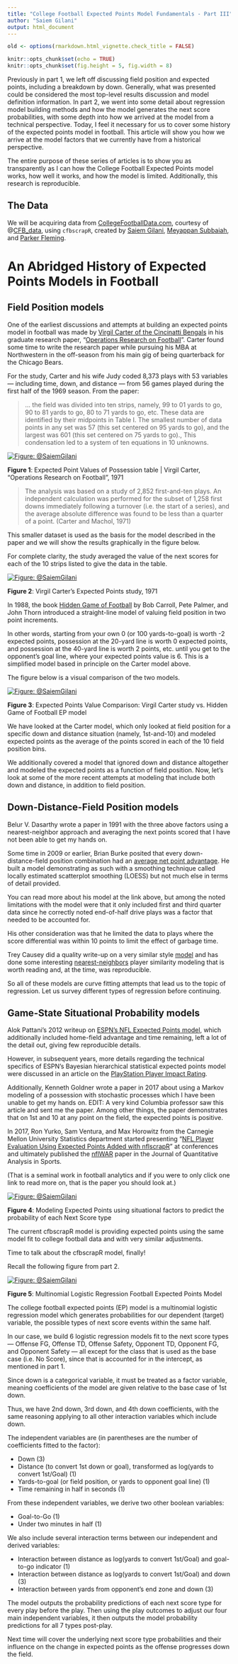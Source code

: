 ```yaml
---
title: "College Football Expected Points Model Fundamentals - Part III"
author: "Saiem Gilani"
output: html_document
---
```


```r
old <- options(rmarkdown.html_vignette.check_title = FALSE)

knitr::opts_chunk$set(echo = TRUE)
knitr::opts_chunk$set(fig.height = 5, fig.width = 8)
```

Previously in part 1, we left off discussing field position and expected points, including a breakdown by down. Generally, what was presented could be considered the most top-level results discussion and model definition information. In part 2, we went into some detail about regression model building methods and how the model generates the next score probabilities, with some depth into how we arrived at the model from a technical perspective.  Today, I feel it necessary for us to cover some history of the expected points model in football. This article will show you how we arrive at the model factors that we currently have from a historical perspective. 

The entire purpose of these series of articles is to show you as transparently as I can how the College Football Expected Points model works, how well it works, and how the model is limited. Additionally, this research is reproducible.

## The Data

We will be acquiring data from [CollegeFootballData.com](collegefootballdata.com), courtesy of @[CFB_data](https://twitter.com/CFB_data), using  `cfbscrapR`, created by [Saiem Gilani](https://twitter.com/saiemgilani), [Meyappan Subbaiah](https://twitter.com/msubbaiah1), and [Parker Fleming](https://twitter.com/statsowar).

# An Abridged History of Expected Points Models in Football
## Field Position models
One of the earliest discussions and attempts at building an expected points model in football was made by [Virgil Carter of the Cincinatti Bengals](https://vault.si.com/vault/1972/10/16/handy-pair-of-brainy-bengals) in his graduate research paper, “[Operations Research on Football](https://pubsonline.informs.org/doi/pdf/10.1287/opre.19.2.541)”. Carter found some time to write the research paper while pursuing his MBA at Northwestern in the off-season from his main gig of being quarterback for the Chicago Bears. 

For the study, Carter and his wife Judy coded 8,373 plays with 53 variables — including time, down, and distance — from 56 games played during the first half of the 1969 season. From the paper:

>... the field was divided into ten strips, namely, 99 to 01 yards to go, 90 to 81 yards to go, 80 to 71 yards to go, etc. These data are identified by their midpoints in Table I. The smallest number of data points in any set was 57 (this set centered on 95 yards to go), and the largest was 601 (this set centered on 75 yards to go)., This condensation led to a system of ten equations in  10 unknowns. 

<a href="https://imgur.com/3X3s1dM"><img src="https://i.imgur.com/3X3s1dMl.png" title="Figure: @SaiemGilani" /></a>

**Figure 1**: Expected Point Values of Possession table | Virgil Carter, “Operations Research on Football”, 1971

>The analysis was based on a study of 2,852 first-and-ten plays. An independent calculation was performed for the subset of 1,258 first downs immediately following a turnover (i.e. the start of a series), and the average absolute difference was found to be less than a quarter of a point. (Carter and Machol, 1971)

This smaller dataset is used as the basis for the model described in the paper and we will show the results graphically in the figure below. 

For complete clarity, the study averaged the value of the next scores for each of the 10 strips listed to give the data in the table. 

<a href="https://imgur.com/MdzOd7s"><img src="https://i.imgur.com/MdzOd7sl.png" title="Figure: @SaiemGilani" /></a>

**Figure 2**: Virgil Carter’s Expected Points study, 1971

In 1988, the book [Hidden Game of Football](https://www.amazon.com/gp/product/0446390917?ie=UTF8&tag=adnfst-20&linkCode=as2&camp=1789&creative=9325&creativeASIN=0446390917) by Bob Carroll, Pete Palmer, and John Thorn introduced a straight-line model of valuing field position in two point increments. 

In other words, starting from your own 0 (or 100 yards-to-goal) is worth -2 expected points, possession at the 20-yard line is worth 0 expected points, and possession at the 40-yard line is worth 2 points, etc. until you get to the opponent’s goal line, where your expected points value is 6. This is a simplified model based in principle on the Carter model above.

The figure below is a visual comparison of the two models.

<a href="https://imgur.com/Ccqk9lr"><img src="https://i.imgur.com/Ccqk9lrl.png" title="Figure: @SaiemGilani" /></a>

**Figure 3**: Expected Points Value Comparison: Virgil Carter study vs. Hidden Game of Football EP model

We have looked at the Carter model, which only looked at field position for a specific down and distance situation (namely, 1st-and-10) and modeled expected points as the average of the points scored in each of the 10 field position bins. 

We additionally covered a model that ignored down and distance altogether and modeled the expected points as a function of field position. Now, let’s look at some of the more recent attempts at modeling that include both down and distance, in addition to field position.

## Down-Distance-Field Position models

Belur V. Dasarthy wrote a paper in 1991 with the three above factors using a nearest-neighbor approach and averaging the next points scored that I have not been able to get my hands on. 

Some time in 2009 or earlier, Brian Burke posited that every down-distance-field position combination had an [average net point advantage](http://archive.advancedfootballanalytics.com/2009/12/expected-point-values.html). He built a model demonstrating as such with a smoothing technique called locally estimated scatterplot smoothing (LOESS) but not much else in terms of detail provided. 

You can read more about his model at the link above, but among the noted limitations with the model were that it only included first and third quarter data since he correctly noted end-of-half drive plays was a factor that needed to be accounted for. 

His other consideration was that he limited the data to plays where the score differential was within 10 points to limit the effect of garbage time. 

Trey Causey did a quality write-up on a very similar style [model](http://thespread.us/expected-points.html) and has done some interesting [nearest-neighbors](http://thespread.us/clustering.html) player similarity modeling that is worth reading and, at the time, was reproducible. 

So all of these models are curve fitting attempts that lead us to the topic of regression. Let us survey different types of regression before continuing.

## Game-State Situational Probability models
Alok Pattani’s 2012 writeup on [ESPN’s NFL Expected Points model](https://www.espn.com/nfl/story/_/id/8379024/nfl-explaining-expected-points-metric), which additionally included home-field advantage and time remaining, left a lot of the detail out, giving few reproducible details. 

However, in subsequent years, more details regarding the technical specifics of ESPN’s Bayesian hierarchical statistical expected points model were discussed in an article on the [PlayStation Player Impact Rating](https://www.espn.com/college-football/story/_/page/PSimpactrating0819/introducing-new-way-rate-college-football-players). 

Additionally, Kenneth Goldner wrote a paper in 2017 about using a Markov modeling of a possession with stochastic processes which I have been unable to get my hands on. EDIT: A very kind Columbia professor saw this article and sent me the paper. Among other things, the paper demonstrates that on 1st and 10 at any point on the field, the expected points is positive.

In 2017, Ron Yurko, Sam Ventura, and Max Horowitz from the Carnegie Mellon University Statistics department started presenting “[NFL Player Evaluation Using Expected Points Added with nflscrapR](https://www.stat.cmu.edu/~ryurko/files/greatlakes_2017.pdf)” at conferences and ultimately published the [nflWAR](https://www.degruyter.com/view/journals/jqas/15/3/article-p163.xml?tab_body=pdf-74962) paper in the Journal of Quantitative Analysis in Sports. 

(That is a seminal work in football analytics and if you were to only click one link to read more on, that is the paper you should look at.)

<a href="https://imgur.com/cejyymh"><img src="https://i.imgur.com/cejyymhl.png" title="Figure: @SaiemGilani" /></a>

**Figure 4**: Modeling Expected Points using situational factors to predict the probability of each Next Score type

The current cfbscrapR model is providing expected points using the same model fit to college football data and with very similar adjustments. 

Time to talk about the cfbscrapR model, finally! 

Recall the following figure from part 2.

<a href="https://imgur.com/bGug8hp"><img src="https://i.imgur.com/bGug8hpl.png" title="Figure: @SaiemGilani" /></a>

**Figure 5**: Multinomial Logistic Regression Football Expected Points Model

The college football expected points (EP) model is a multinomial logistic regression model which generates probabilities for our dependent (target) variable, the possible types of next score events within the same half. 

In our case, we build 6 logistic regression models fit to the next score types — Offense FG, Offense TD, Offense Safety, Opponent TD, Opponent FG, and Opponent Safety — all except for the class that is used as the base case (i.e. No Score), since that is accounted for in the intercept, as mentioned in part 1. 

Since down is a categorical variable, it must be treated as a factor variable, meaning coefficients of the model are given relative to the base case of 1st down. 

Thus, we have 2nd down, 3rd down, and 4th down coefficients, with the same reasoning applying to all other interaction variables which include down.

The independent variables are (in parentheses are the number of coefficients fitted to the factor):

* Down (3)
* Distance (to convert 1st down or goal), transformed as log(yards to convert 1st/Goal) (1)
* Yards-to-goal (or field position, or yards to opponent goal line) (1)
* Time remaining in half in seconds (1)

From these independent variables, we derive two other boolean variables:

* Goal-to-Go (1)
* Under two minutes in half (1)

We also include several interaction terms between our independent and derived variables:

* Interaction between distance as log(yards to convert 1st/Goal) and goal-to-go indicator (1)
* Interaction between distance as log(yards to convert 1st/Goal) and down (3)
* Interaction between yards from opponent’s end zone and down (3)

The model outputs the probability predictions of each next score type for every play before the play. Then using the play outcomes to adjust our four main independent variables, it then outputs the model probability predictions for all 7 types post-play. 

Next time will cover the underlying next score type probabilities and their influence on the change in expected points as the offense progresses down the field. 





